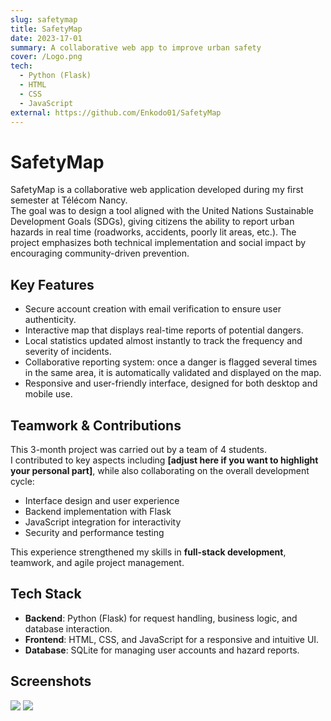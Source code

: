 ```yaml
---
slug: safetymap
title: SafetyMap
date: 2023-17-01
summary: A collaborative web app to improve urban safety
cover: /Logo.png
tech:
  - Python (Flask)
  - HTML
  - CSS
  - JavaScript
external: https://github.com/Enkodo01/SafetyMap
---
```


# SafetyMap

SafetyMap is a collaborative web application developed during my first semester at Télécom Nancy.  
The goal was to design a tool aligned with the United Nations Sustainable Development Goals (SDGs), giving citizens the ability to report urban hazards in real time (roadworks, accidents, poorly lit areas, etc.). The project emphasizes both technical implementation and social impact by encouraging community-driven prevention.

## Key Features

- Secure account creation with email verification to ensure user authenticity.  
- Interactive map that displays real-time reports of potential dangers.  
- Local statistics updated almost instantly to track the frequency and severity of incidents.  
- Collaborative reporting system: once a danger is flagged several times in the same area, it is automatically validated and displayed on the map.  
- Responsive and user-friendly interface, designed for both desktop and mobile use.

## Teamwork & Contributions

This 3-month project was carried out by a team of 4 students.  
I contributed to key aspects including **[adjust here if you want to highlight your personal part]**, while also collaborating on the overall development cycle:  
- Interface design and user experience  
- Backend implementation with Flask  
- JavaScript integration for interactivity  
- Security and performance testing  

This experience strengthened my skills in **full-stack development**, teamwork, and agile project management.

## Tech Stack

- **Backend**: Python (Flask) for request handling, business logic, and database interaction.  
- **Frontend**: HTML, CSS, and JavaScript for a responsive and intuitive UI.  
- **Database**: SQLite for managing user accounts and hazard reports.  

## Screenshots
<img src="/SafetyMapSS.png" className="max-w-m" />  
<img src="/SafetyMapSS2.png" className="max-w-m" />  